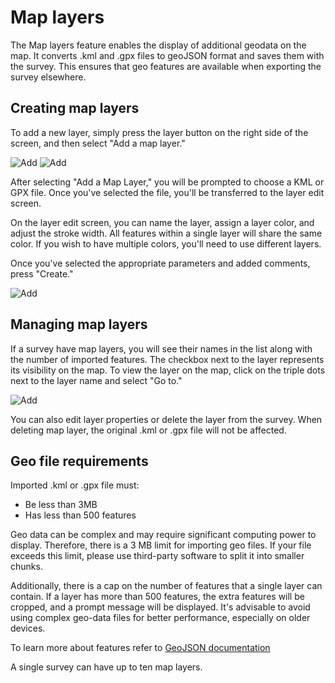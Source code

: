 
# Map layers

The Map layers feature enables the display of additional geodata on the map. It converts .kml and .gpx files to geoJSON format and saves them with the survey. This ensures that geo features are available when exporting the survey elsewhere.

## Creating map layers

To add a new layer, simply press the layer button on the right side of the screen, and then select "Add a map layer."

<ImageView>
  <Image src="/images/map/5.5.png" alt="Add" width={300} height={300} />
  <Image src="/images/map/5.6.png" alt="Add" width={300} height={300} />
</ImageView>

After selecting "Add a Map Layer," you will be prompted to choose a KML or GPX file. Once you've selected the file, you'll be transferred to the layer edit screen.

On the layer edit screen, you can name the layer, assign a layer color, and adjust the stroke width. All features within a single layer will share the same color. If you wish to have multiple colors, you'll need to use different layers.

Once you've selected the appropriate parameters and added comments, press "Create."

<ImageView>
  <Image src="/images/map/5.7.png" alt="Add" width={300} height={300} />
</ImageView>

## Managing map layers

If a survey have map layers, you will see their names in the list along with the number of imported features. The checkbox next to the layer represents its visibility on the map. To view the layer on the map, click on the triple dots next to the layer name and select "Go to."

<ImageView>
  <Image src="/images/map/5.8.png" alt="Add" width={300} height={300} />
</ImageView>

You can also edit layer properties or delete the layer from the survey. When deleting map layer, the original .kml or .gpx file will not be affected.

## Geo file requirements

Imported .kml or .gpx file must:

- Be less than 3MB
- Has less than 500 features

Geo data can be complex and may require significant computing power to display. Therefore, there is a 3 MB limit for importing geo files. If your file exceeds this limit, please use third-party software to split it into smaller chunks.

Additionally, there is a cap on the number of features that a single layer can contain. If a layer has more than 500 features, the extra features will be cropped, and a prompt message will be displayed. It's advisable to avoid using complex geo-data files for better performance, especially on older devices.

To learn more about features refer to [GeoJSON documentation](https://geojson.org)

<Callout type="info" emoji="ℹ️">
  A single survey can have up to ten map layers.
</Callout>
